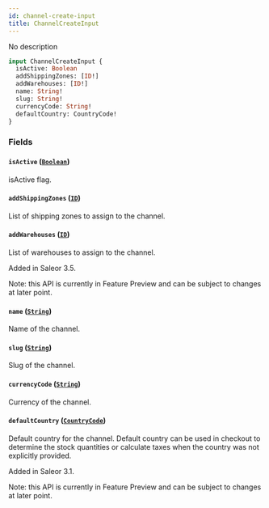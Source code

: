 ```yaml
---
id: channel-create-input
title: ChannelCreateInput
---
```


No description

```graphql
input ChannelCreateInput {
  isActive: Boolean
  addShippingZones: [ID!]
  addWarehouses: [ID!]
  name: String!
  slug: String!
  currencyCode: String!
  defaultCountry: CountryCode!
}
```

### Fields

#### `isActive` ([`Boolean`](../../../developer/api-reference/scalars/boolean))

isActive flag.

#### `addShippingZones` ([`ID`](../../../developer/api-reference/scalars/id))

List of shipping zones to assign to the channel.

#### `addWarehouses` ([`ID`](../../../developer/api-reference/scalars/id))

List of warehouses to assign to the channel.

Added in Saleor 3.5.

Note: this API is currently in Feature Preview and can be subject to changes at later point.

#### `name` ([`String`](../../../developer/api-reference/scalars/string))

Name of the channel.

#### `slug` ([`String`](../../../developer/api-reference/scalars/string))

Slug of the channel.

#### `currencyCode` ([`String`](../../../developer/api-reference/scalars/string))

Currency of the channel.

#### `defaultCountry` ([`CountryCode`](../../../developer/api-reference/enums/country-code))

Default country for the channel. Default country can be used in checkout to determine the stock quantities or calculate taxes when the country was not explicitly provided.

Added in Saleor 3.1.

Note: this API is currently in Feature Preview and can be subject to changes at later point.
